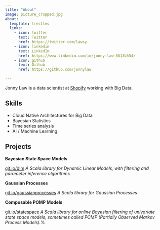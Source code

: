 ```yaml
---
title: "About"
image: picture_cropped.jpg
about:
  template: trestles
  links:
    - icon: twitter
      text: Twitter
      href: https://twitter.com/lawsy
    - icon: linkedin
      text: LinkedIn
      href: https://www.linkedin.com/in/jonny-law-5513b554/
    - icon: github
      text: Github
      href: https://github.com/jonnylaw

---
```


Jonny Law is a data scientist at [Shopify](https://shopify.com) working with Big Data.

## Skills

* Cloud Native Architectures for Big Data
* Bayesian Statistics
* Time series analysis
* AI / Machine Learning 

## Projects

**Bayesian State Space Models**

[git.io/dlm](https://jonnylaw.github.io/bayesian_dlms/)
*A Scala library for Dynamic Linear Models, with filtering and parameter inference algorithms*

**Gaussian Processes**

[git.io/gaussianprocesses](https://jonnylaw.github.io/gaussian-processes/)
*A Scala library for Gaussian Processes*

**Composable POMP Models**

[git.io/statespace](https://git.io/statespace)
*A Scala library for online Bayesian filtering of univariate state space models, sometimes called POMP (Partially Observed Markov Process Models).*%
